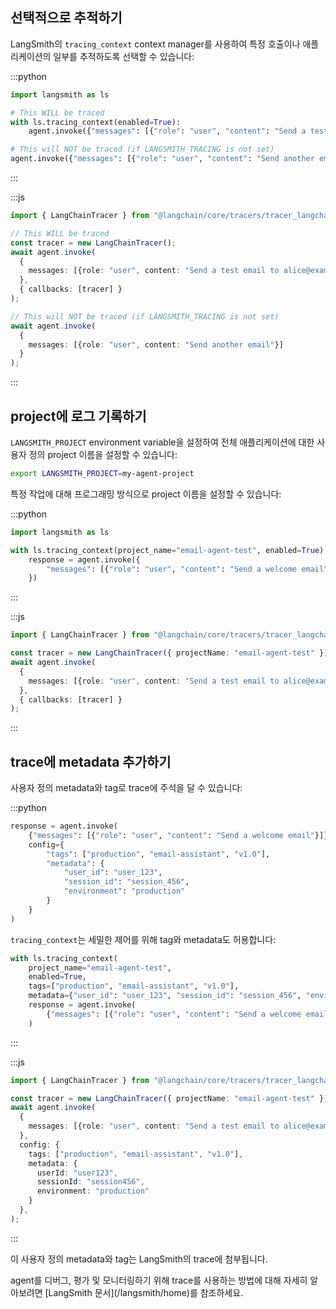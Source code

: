 ## 선택적으로 추적하기

LangSmith의 `tracing_context` context manager를 사용하여 특정 호출이나 애플리케이션의 일부를 추적하도록 선택할 수 있습니다:

:::python
```python
import langsmith as ls

# This WILL be traced
with ls.tracing_context(enabled=True):
    agent.invoke({"messages": [{"role": "user", "content": "Send a test email to alice@example.com"}]})

# This will NOT be traced (if LANGSMITH_TRACING is not set)
agent.invoke({"messages": [{"role": "user", "content": "Send another email"}]})
```
:::

:::js
```ts
import { LangChainTracer } from "@langchain/core/tracers/tracer_langchain";

// This WILL be traced
const tracer = new LangChainTracer();
await agent.invoke(
  {
    messages: [{role: "user", content: "Send a test email to alice@example.com"}]
  },
  { callbacks: [tracer] }
);

// This will NOT be traced (if LANGSMITH_TRACING is not set)
await agent.invoke(
  {
    messages: [{role: "user", content: "Send another email"}]
  }
);
```
:::

## project에 로그 기록하기

<Accordion title="정적으로">

`LANGSMITH_PROJECT` environment variable을 설정하여 전체 애플리케이션에 대한 사용자 정의 project 이름을 설정할 수 있습니다:

```bash
export LANGSMITH_PROJECT=my-agent-project
```
</Accordion>

<Accordion title="동적으로">

특정 작업에 대해 프로그래밍 방식으로 project 이름을 설정할 수 있습니다:

:::python
```python
import langsmith as ls

with ls.tracing_context(project_name="email-agent-test", enabled=True):
    response = agent.invoke({
        "messages": [{"role": "user", "content": "Send a welcome email"}]
    })
```
:::

:::js
```ts
import { LangChainTracer } from "@langchain/core/tracers/tracer_langchain";

const tracer = new LangChainTracer({ projectName: "email-agent-test" });
await agent.invoke(
  {
    messages: [{role: "user", content: "Send a test email to alice@example.com"}]
  },
  { callbacks: [tracer] }
);
```
:::
</Accordion>

## trace에 metadata 추가하기

사용자 정의 metadata와 tag로 trace에 주석을 달 수 있습니다:

:::python
```python
response = agent.invoke(
    {"messages": [{"role": "user", "content": "Send a welcome email"}]},
    config={
        "tags": ["production", "email-assistant", "v1.0"],
        "metadata": {
            "user_id": "user_123",
            "session_id": "session_456",
            "environment": "production"
        }
    }
)
```

`tracing_context`는 세밀한 제어를 위해 tag와 metadata도 허용합니다:

```python
with ls.tracing_context(
    project_name="email-agent-test",
    enabled=True,
    tags=["production", "email-assistant", "v1.0"],
    metadata={"user_id": "user_123", "session_id": "session_456", "environment": "production"}):
    response = agent.invoke(
        {"messages": [{"role": "user", "content": "Send a welcome email"}]}
    )
```
:::

:::js
```ts
import { LangChainTracer } from "@langchain/core/tracers/tracer_langchain";

const tracer = new LangChainTracer({ projectName: "email-agent-test" });
await agent.invoke(
  {
    messages: [{role: "user", content: "Send a test email to alice@example.com"}]
  },
  config: {
    tags: ["production", "email-assistant", "v1.0"],
    metadata: {
      userId: "user123",
      sessionId: "session456",
      environment: "production"
    }
  },
);

```
:::

이 사용자 정의 metadata와 tag는 LangSmith의 trace에 첨부됩니다.


<Tip>
agent를 디버그, 평가 및 모니터링하기 위해 trace를 사용하는 방법에 대해 자세히 알아보려면 [LangSmith 문서](/langsmith/home)를 참조하세요.
</Tip>